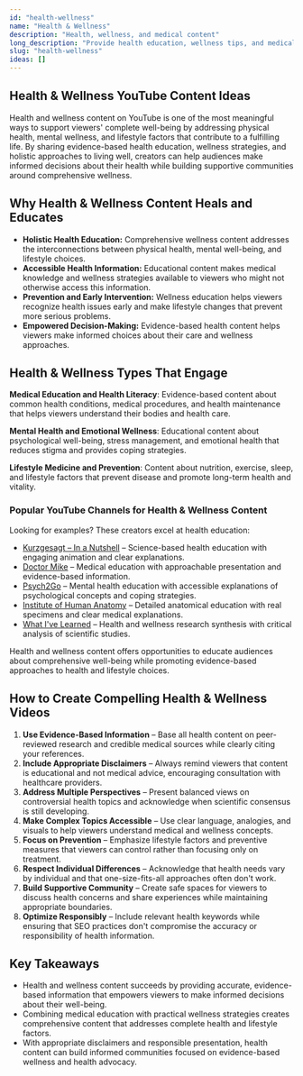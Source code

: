 ```yaml
---
id: "health-wellness"
name: "Health & Wellness"
description: "Health, wellness, and medical content"
long_description: "Provide health education, wellness tips, and medical information"
slug: "health-wellness"
ideas: []
---
```


## Health & Wellness YouTube Content Ideas

Health and wellness content on YouTube is one of the most meaningful ways to support viewers' complete well-being by addressing physical health, mental wellness, and lifestyle factors that contribute to a fulfilling life. By sharing evidence-based health education, wellness strategies, and holistic approaches to living well, creators can help audiences make informed decisions about their health while building supportive communities around comprehensive wellness.

## Why Health & Wellness Content Heals and Educates

- **Holistic Health Education:** Comprehensive wellness content addresses the interconnections between physical health, mental well-being, and lifestyle choices.  
- **Accessible Health Information:** Educational content makes medical knowledge and wellness strategies available to viewers who might not otherwise access this information.  
- **Prevention and Early Intervention:** Wellness education helps viewers recognize health issues early and make lifestyle changes that prevent more serious problems.  
- **Empowered Decision-Making:** Evidence-based health content helps viewers make informed choices about their care and wellness approaches.  

## Health & Wellness Types That Engage

**Medical Education and Health Literacy**: Evidence-based content about common health conditions, medical procedures, and health maintenance that helps viewers understand their bodies and health care.

**Mental Health and Emotional Wellness**: Educational content about psychological well-being, stress management, and emotional health that reduces stigma and provides coping strategies.

**Lifestyle Medicine and Prevention**: Content about nutrition, exercise, sleep, and lifestyle factors that prevent disease and promote long-term health and vitality.

### Popular YouTube Channels for Health & Wellness Content

Looking for examples? These creators excel at health education:  
- [Kurzgesagt – In a Nutshell](https://www.youtube.com/@kurzgesagt) – Science-based health education with engaging animation and clear explanations.  
- [Doctor Mike](https://www.youtube.com/@DoctorMike) – Medical education with approachable presentation and evidence-based information.  
- [Psych2Go](https://www.youtube.com/@Psych2go) – Mental health education with accessible explanations of psychological concepts and coping strategies.  
- [Institute of Human Anatomy](https://www.youtube.com/@InstituteofHumanAnatomy) – Detailed anatomical education with real specimens and clear medical explanations.  
- [What I've Learned](https://www.youtube.com/@WhatIveLearned) – Health and wellness research synthesis with critical analysis of scientific studies.  

Health and wellness content offers opportunities to educate audiences about comprehensive well-being while promoting evidence-based approaches to health and lifestyle choices.

## How to Create Compelling Health & Wellness Videos

1. **Use Evidence-Based Information** – Base all health content on peer-reviewed research and credible medical sources while clearly citing your references.  
2. **Include Appropriate Disclaimers** – Always remind viewers that content is educational and not medical advice, encouraging consultation with healthcare providers.  
3. **Address Multiple Perspectives** – Present balanced views on controversial health topics and acknowledge when scientific consensus is still developing.  
4. **Make Complex Topics Accessible** – Use clear language, analogies, and visuals to help viewers understand medical and wellness concepts.  
5. **Focus on Prevention** – Emphasize lifestyle factors and preventive measures that viewers can control rather than focusing only on treatment.  
6. **Respect Individual Differences** – Acknowledge that health needs vary by individual and that one-size-fits-all approaches often don't work.  
7. **Build Supportive Community** – Create safe spaces for viewers to discuss health concerns and share experiences while maintaining appropriate boundaries.  
8. **Optimize Responsibly** – Include relevant health keywords while ensuring that SEO practices don't compromise the accuracy or responsibility of health information.  

## Key Takeaways

- Health and wellness content succeeds by providing accurate, evidence-based information that empowers viewers to make informed decisions about their well-being.  
- Combining medical education with practical wellness strategies creates comprehensive content that addresses complete health and lifestyle factors.  
- With appropriate disclaimers and responsible presentation, health content can build informed communities focused on evidence-based wellness and health advocacy.